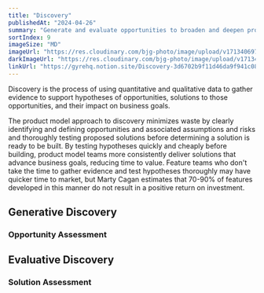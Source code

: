```yaml
---
title: "Discovery"
publishedAt: "2024-04-26"
summary: "Generate and evaluate opportunities to broaden and deepen product-market fit."
sortIndex: 9
imageSize: "MD"
imageUrl: "https://res.cloudinary.com/bjg-photo/image/upload/v1713406974/Discovery_gkjgum.png"
darkImageUrl: "https://res.cloudinary.com/bjg-photo/image/upload/v1713406974/Discovery_gkjgum.png"
linkUrl: "https://gyrehq.notion.site/Discovery-3d6702b9f11d46da9f941c088537a9b8?pvs=4"
---
```


Discovery is the process of using quantitative and qualitative data to gather evidence to support hypotheses of opportunities, solutions to those opportunities, and their impact on business goals.

The product model approach to discovery minimizes waste by clearly identifying and defining opportunities and associated assumptions and risks and thoroughly testing proposed solutions before determining a solution is ready to be built. By testing hypotheses quickly and cheaply before building, product model teams more consistently deliver solutions that advance business goals, reducing time to value. Feature teams who don't take the time to gather evidence and test hypotheses thoroughly may have quicker time to market, but Marty Cagan estimates that 70-90% of features developed in this manner do not result in a positive return on investment.

<!-- excerpt -->

## Generative Discovery

### Opportunity Assessment

## Evaluative Discovery

### Solution Assessment
